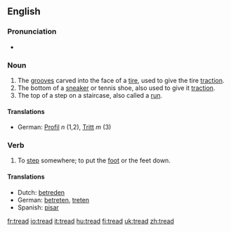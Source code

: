 ==English==

===Pronunciation===
*{{IPA|/'tɻεd/}}

===Noun===
{{en-noun}}

# The [[grooves]] carved into the face of a [[tire]], used to give the tire [[traction]].
# The bottom of a [[sneaker]] or tennis shoe, also used to give it [[traction]].
# The top of a step on a staircase, also called a [[run]].

====Translations====
*German: [[Profil]] ''n'' (1,2), [[Tritt]] ''m'' (3)

===Verb===
{{en-verb|treads|treading|trod|trodden}}

#To [[step]] somewhere; to put the [[foot]] or the feet down.

====Translations====
*Dutch: [[betreden]]
*German: [[betreten]], [[treten]]
*Spanish: [[pisar]]

[[fr:tread]]
[[io:tread]]
[[it:tread]]
[[hu:tread]]
[[fi:tread]]
[[uk:tread]]
[[zh:tread]]